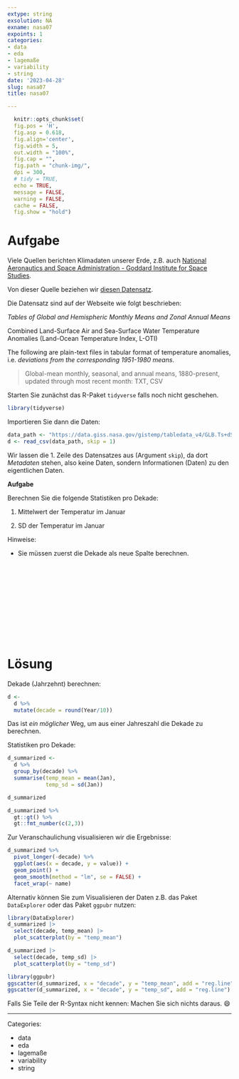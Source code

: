 ```yaml
---
extype: string
exsolution: NA
exname: nasa07
expoints: 1
categories:
- data
- eda
- lagemaße
- variability
- string
date: '2023-04-28'
slug: nasa07
title: nasa07

---
```




```r
  knitr::opts_chunk$set(
  fig.pos = 'H',
  fig.asp = 0.618,
  fig.align='center',
  fig.width = 5,
  out.width = "100%",
  fig.cap = "", 
  fig.path = "chunk-img/",
  dpi = 300,
  # tidy = TRUE,
  echo = TRUE,
  message = FALSE,
  warning = FALSE,
  cache = FALSE,
  fig.show = "hold")
```




# Aufgabe


Viele Quellen berichten Klimadaten unserer Erde, z.B. auch [National Aeronautics and Space Administration - Goddard Institute for Space Studies](https://data.giss.nasa.gov/gistemp/).

Von dieser Quelle beziehen wir [diesen Datensatz](https://data.giss.nasa.gov/gistemp/tabledata_v4/GLB.Ts+dSST.csv).


Die Datensatz sind auf der Webseite wie folgt beschrieben:


*Tables of Global and Hemispheric Monthly Means and Zonal Annual Means*

Combined Land-Surface Air and Sea-Surface Water Temperature Anomalies (Land-Ocean Temperature Index, L-OTI)

The following are plain-text files in tabular format of temperature anomalies, i.e. *deviations from the corresponding 1951-1980 means*.


>   Global-mean monthly, seasonal, and annual means, 1880-present, updated through most recent month: TXT, CSV

Starten Sie zunächst das R-Paket `tidyverse` falls noch nicht geschehen.

```r
library(tidyverse)
```


Importieren Sie dann die Daten:

```r
data_path <- "https://data.giss.nasa.gov/gistemp/tabledata_v4/GLB.Ts+dSST.csv"
d <- read_csv(data_path, skip = 1)
```

Wir lassen die 1. Zeile des Datensatzes aus (Argument `skip`), da dort *Metadaten* stehen,
also keine Daten, sondern Informationen (Daten) zu den eigentlichen Daten.


**Aufgabe**

Berechnen Sie die folgende Statistiken pro Dekade:

1. Mittelwert der Temperatur im Januar
 
2. SD der Temperatur im Januar

Hinweise:

- Sie müssen zuerst die Dekade als neue Spalte berechnen.










</br>
</br>
</br>
</br>
</br>
</br>
</br>
</br>
</br>
</br>

# Lösung

Dekade (Jahrzehnt) berechnen:


```r
d <-
  d %>% 
  mutate(decade = round(Year/10))
```

Das ist *ein möglicher* Weg, um aus einer Jahreszahl die Dekade zu berechnen.

Statistiken pro Dekade:


```r
d_summarized <- 
  d %>% 
  group_by(decade) %>% 
  summarise(temp_mean = mean(Jan),
            temp_sd = sd(Jan))

d_summarized
```

```r
d_summarized %>% 
  gt::gt() %>% 
  gt::fmt_number(c(2,3))
```


Zur Veranschaulichung visualisieren wir die Ergebnisse:

```r
d_summarized %>% 
  pivot_longer(-decade) %>% 
  ggplot(aes(x = decade, y = value)) +
  geom_point() +
  geom_smooth(method = "lm", se = FALSE) +
  facet_wrap(~ name)
```



Alternativ können Sie zum Visualisieren der Daten z.B. das Paket `DataExplorer` oder das Paket `ggpubr` nutzen:


```r
library(DataExplorer)
d_summarized |> 
  select(decade, temp_mean) |> 
  plot_scatterplot(by = "temp_mean")

d_summarized |> 
  select(decade, temp_sd) |> 
  plot_scatterplot(by = "temp_sd")
```



```r
library(ggpubr)
ggscatter(d_summarized, x = "decade", y = "temp_mean", add = "reg.line")
ggscatter(d_summarized, x = "decade", y = "temp_sd", add = "reg.line")
```

Falls Sie Teile der R-Syntax nicht kennen: Machen Sie sich nichts daraus.  😄






---

Categories: 

- data
- eda
- lagemaße
- variability
- string

